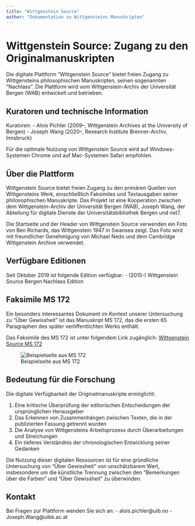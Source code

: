 ```yaml
---
title: "Wittgenstein Source"
author: "Dokumentation zu Wittgensteins Manuskripten"
---
```


# Wittgenstein Source: Zugang zu den Originalmanuskripten

Die digitale Plattform "Wittgenstein Source" bietet freien Zugang zu Wittgensteins philosophischen Manuskripten, seinen sogenannten "Nachlass". Die Plattform wird vom Wittgenstein-Archiv der Universität Bergen (WAB) entwickelt und betrieben.

## Kuratoren und technische Information

Kuratoren: 
- Alois Pichler (2009–, Wittgenstein Archives at the University of Bergen) 
- Joseph Wang (2020–, Research Institute Brenner-Archiv, Innsbruck)

Für die optimale Nutzung von Wittgenstein Source wird auf Windows-Systemen Chrome und auf Mac-Systemen Safari empfohlen.

## Über die Plattform

Wittgenstein Source bietet freien Zugang zu den primären Quellen von Wittgensteins Werk, einschließlich Faksimiles und Textausgaben seiner philosophischen Manuskripte. Das Projekt ist eine Kooperation zwischen dem Wittgenstein-Archiv der Universität Bergen (WAB), Joseph Wang, der Abteilung für digitale Dienste der Universitätsbibliothek Bergen und net7. 

Die Startseite und der Header von Wittgenstein Source verwenden ein Foto von Ben Richards, das Wittgenstein 1947 in Swansea zeigt. Das Foto wird mit freundlicher Genehmigung von Michael Nedo und dem Cambridge Wittgenstein Archive verwendet.

## Verfügbare Editionen

Seit Oktober 2019 ist folgende Edition verfügbar:
- (2015-) Wittgenstein Source Bergen Nachlass Edition

## Faksimile MS 172

Ein besonders interessantes Dokument im Kontext unserer Untersuchung zu "Über Gewissheit" ist das Manuskript MS 172, das die ersten 65 Paragraphen des später veröffentlichten Werks enthält.

Das Faksimile des MS 172 ist unter folgendem Link zugänglich:
[Wittgenstein Source MS 172](http://wittgensteinsource.org/Ms-172_f)

![Beispielseite aus MS 172](img/ms172-1.jpg)

## Bedeutung für die Forschung

Die digitale Verfügbarkeit der Originalmanuskripte ermöglicht:

1. Eine kritische Überprüfung der editorischen Entscheidungen der ursprünglichen Herausgeber
2. Das Erkennen von Zusammenhängen zwischen Texten, die in der publizierten Fassung getrennt wurden
3. Die Analyse von Wittgensteins Arbeitsprozess durch Überarbeitungen und Streichungen
4. Ein tieferes Verständnis der chronologischen Entwicklung seiner Gedanken

Die Nutzung dieser digitalen Ressourcen ist für eine gründliche Untersuchung von "Über Gewissheit" von unschätzbarem Wert, insbesondere um die künstliche Trennung zwischen den "Bemerkungen über die Farben" und "Über Gewissheit" zu überwinden.

## Kontakt

Bei Fragen zur Plattform wenden Sie sich an:
- alois.pichler@uib.no 
- Joseph.Wang@uibk.ac.at